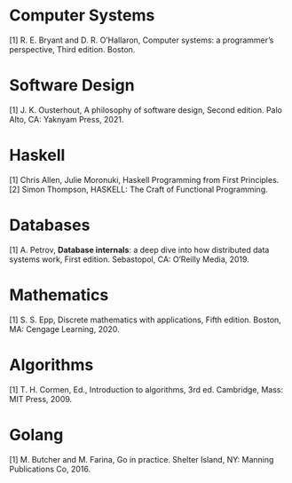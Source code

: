 # Computer Systems

[1] R. E. Bryant and D. R. O’Hallaron, Computer systems: a programmer’s perspective, Third edition. Boston.

# Software Design

[1] J. K. Ousterhout, A philosophy of software design, Second edition. Palo Alto, CA: Yaknyam Press, 2021.

# Haskell

[1] Chris Allen, Julie Moronuki, Haskell Programming from First Principles.<br/>
[2] Simon Thompson, HASKELL: The Craft of Functional Programming.

# Databases

[1] A. Petrov, <strong>Database internals</strong>: a deep dive into how distributed data systems work, First edition. Sebastopol, CA: O’Reilly Media, 2019.

# Mathematics

[1] S. S. Epp, Discrete mathematics with applications, Fifth edition. Boston, MA: Cengage Learning, 2020.

# Algorithms

[1] T. H. Cormen, Ed., Introduction to algorithms, 3rd ed. Cambridge, Mass: MIT Press, 2009.

# Golang

[1] M. Butcher and M. Farina, Go in practice. Shelter Island, NY: Manning Publications Co, 2016.
